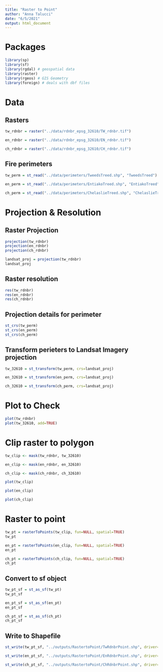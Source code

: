 ```yaml
---
title: "Raster to Point"
author: "Anna Talucci"
date: "6/5/2021"
output: html_document
---
```


# Packages

```r
library(sp)
library(sf)
library(rgdal) # geospatial data
library(raster)
library(rgeos) # GIS Geometry
library(foreign) # deals with dbf files
```

# Data
## Rasters
```r
tw_rdnbr = raster("../data/rdnbr_epsg_32610/TW_rdnbr.tif")
```

```r
en_rdnbr = raster("../data/rdnbr_epsg_32610/EN_rdnbr.tif")
```

```r
ch_rdnbr = raster("../data/rdnbr_epsg_32610/CH_rdnbr.tif")
```


## Fire perimeters 
```r
tw_perm = st_read("../data/perimeters/TweedsTreed.shp", "TweedsTreed") 
```

```r
en_perm = st_read("../data/perimeters/EntiakoTreed.shp", "EntiakoTreed") 
```

```r
ch_perm = st_read("../data/perimeters/ChelaslieTreed.shp", "ChelaslieTreed") 
```

# Projection & Resolution

## Raster Projection
```r
projection(tw_rdnbr)
projection(en_rdnbr)
projection(ch_rdnbr)
```


```r
landsat_proj = projection(tw_rdnbr)
landsat_proj 
```

##  Raster resolution

```r
res(tw_rdnbr)
res(en_rdnbr)
res(ch_rdnbr)
```


## Projection details for perimeter
```r
st_crs(tw_perm)
st_crs(en_perm)
st_crs(ch_perm)
```

## Transform perieters to Landsat Imagery  projection
```r
tw_32610 = st_transform(tw_perm, crs=landsat_proj)

en_32610 = st_transform(en_perm, crs=landsat_proj)

ch_32610 = st_transform(ch_perm, crs=landsat_proj)
```

# Plot to Check
```r
plot(tw_rdnbr)
plot(tw_32610, add=TRUE)
```



# Clip raster to polygon
```r
tw_clip <- mask(tw_rdnbr, tw_32610)
```

```r
en_clip <- mask(en_rdnbr, en_32610)
```

```r
ch_clip <- mask(ch_rdnbr, ch_32610)
```

```r
plot(tw_clip)
```

```r
plot(en_clip)
```

```r
plot(ch_clip)
```

# Raster to point
```r
tw_pt = rasterToPoints(tw_clip, fun=NULL, spatial=TRUE)
tw_pt
```

```r
en_pt = rasterToPoints(en_clip, fun=NULL, spatial=TRUE)
en_pt
```

```r
ch_pt = rasterToPoints(ch_clip, fun=NULL, spatial=TRUE)
ch_pt
```

## Convert to sf object
```r
tw_pt_sf = st_as_sf(tw_pt)
tw_pt_sf
```

```r
en_pt_sf = st_as_sf(en_pt)
en_pt_sf
```

```r
ch_pt_sf = st_as_sf(ch_pt)
ch_pt_sf
```

## Write  to Shapefile
```r
st_write(tw_pt_sf, "../outputs/RastertoPoint/TwRdnbrPoint.shp", driver="ESRI Shapefile") 
```

```r
st_write(en_pt_sf, "../outputs/RastertoPoint/EnRdnbrPoint.shp", driver="ESRI Shapefile") 
```

```r
st_write(ch_pt_sf, "../outputs/RastertoPoint/ChRdnbrPoint.shp", driver="ESRI Shapefile") 
```